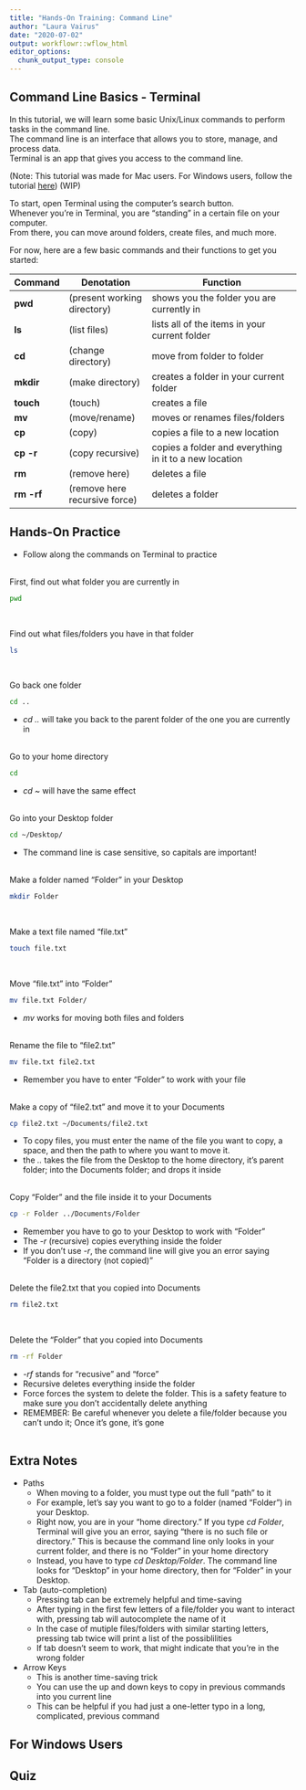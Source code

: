 ```yaml
---
title: "Hands-On Training: Command Line"
author: "Laura Vairus"
date: "2020-07-02"
output: workflowr::wflow_html
editor_options:
  chunk_output_type: console
---
```


## Command Line Basics - Terminal

In this tutorial, we will learn some basic Unix/Linux commands to perform tasks in the command line.
<br/>
The command line is an interface that allows you to store, manage, and process data. 
<br/>
Terminal is an app that gives you access to the command line. 
<br/>

(Note: This tutorial was made for Mac users. For Windows users, follow the tutorial [here](file:///Users/homeuser/Github/Hands-on-Training/docs/commandline.html#For_Windows_Users)) (WIP)
<br/>

To start, open Terminal using the computer's search button. 
<br/>
Whenever you're in Terminal, you are "standing" in a certain file on your computer.
<br/>
From there, you can move around folders, create files, and much more.
<br/>

For now, here are a few basic commands and their functions to get you started:

Command       |  Denotation           |   Function
-----------   |   --------------------|------------------------------------
**pwd**       |   (present working directory) | shows you the folder you are currently in
**ls**        |   (list files) | lists all of the items in your current folder
**cd**        |   (change directory) | move from folder to folder
**mkdir**     |   (make directory) | creates a folder in your current folder
**touch**     |   (touch) |creates a file 
**mv**        |   (move/rename) | moves or renames files/folders
**cp**        |   (copy)  |copies a file to a new location
**cp -r**     |   (copy recursive) | copies a folder and everything in it to a new location
**rm**        |   (remove here) | deletes a file
**rm -rf**    |   (remove here recursive force) | deletes a folder


## Hands-On Practice
- Follow along the commands on Terminal to practice  
<br/> 

First, find out what folder you are currently in
```bash
pwd
```  
<br/>

Find out what files/folders you have in that folder
```bash
ls
```
<br/>

Go back one folder
```bash
cd ..
```
- *cd ..* will take you back to the parent folder of the one you are currently in  
<br/>

Go to your home directory
```bash
cd
```
- *cd ~* will have the same effect  
<br/>

Go into your Desktop folder 
```bash
cd ~/Desktop/
```
- The command line is case sensitive, so capitals are important!  
<br/>

Make a folder named "Folder" in your Desktop
```bash
mkdir Folder
```
<br/>

Make a text file named "file.txt"
```bash
touch file.txt
```
<br/>

Move "file.txt" into "Folder"
```bash
mv file.txt Folder/
```
- *mv*  works for moving both files and folders  
<br/>

Rename the file to "file2.txt"
```bash
mv file.txt file2.txt
```
- Remember you have to enter "Folder" to work with your file  
<br/>

Make a copy of "file2.txt" and move it to your Documents
```bash
cp file2.txt ~/Documents/file2.txt
```
- To copy files, you must enter the name of the file you want to copy, a space, and then the path to where you want to move it.
- the *..* takes the file from the Desktop to the home directory, it's parent folder; into the Documents folder; and drops it inside  
<br/>

Copy "Folder" and the file inside it to your Documents
```bash
cp -r Folder ../Documents/Folder
```
- Remember you have to go to your Desktop to work with "Folder"
- The *-r* (recursive) copies everything inside the folder
- If you don't use *-r*, the command line will give you an error saying  "Folder is a directory (not copied)"  
<br/>

Delete the file2.txt that you copied into Documents
```bash
rm file2.txt
```
<br/>

Delete the "Folder" that you copied into Documents
```bash
rm -rf Folder
```
- *-rf* stands for "recusive" and "force" 
- Recursive deletes everything inside the folder
- Force forces the system to delete the folder. This is a safety feature to make sure you don't accidentally delete anything
- REMEMBER: Be careful whenever you delete a file/folder because you can't undo it; Once it's gone, it's gone  
<br/>

## Extra Notes

- Paths
  - When moving to a folder, you must type out the full "path" to it
  - For example, let's say you want to go to a folder (named "Folder") in your Desktop. 
  - Right now, you are in your "home directory." If you type *cd Folder*, Terminal will give you an error, saying "there is no such file or directory." This is because the command line only looks in your current folder, and there is no "Folder" in your home directory
  - Instead, you have to type *cd Desktop/Folder*. The command line looks for "Desktop" in your home directory, then for "Folder" in your Desktop.
<br/>

- Tab (auto-completion)
  - Pressing tab can be extremely helpful and time-saving
  - After typing in the first few letters of a file/folder you want to interact with,  pressing tab will autocomplete the name of it
  - In the case of mutiple files/folders with similar starting letters, pressing tab twice will print a list of the possiblilities
  - If tab doesn't seem to work, that might indicate that you're in the wrong folder
<br/>

- Arrow Keys
  - This is another time-saving trick
  - You can use the up and down keys to copy in previous commands into you current line
  - This can be helpful if you had just a one-letter typo in a long, complicated, previous command

## For Windows Users


## Quiz


